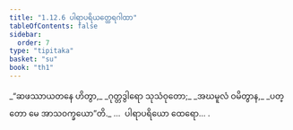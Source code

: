 ```yaml
---
title: "1.12.6 ပါရာပရိယတ္ထေရဂါထာ"
tableOfContents: false
sidebar:
  order: 7
type: "tipitaka"
basket: "su"
book: "th1"
---
```



<DynamicBreadcrumb />

<Division number="116" book="th1">

<Paragraph number="259" type="verses" book="th1">
_“ဆဖဿာယတနေ ဟိတွာ,_  
_ဂုတ္တဒွါရော သုသံဝုတော;_  
_အဃမူလံ ဝမိတွာန,_  
_ပတ္တော မေ အာသဝက္ခယော”တိ._  


</Paragraph>
</Division>

<Paragraph number="260" type="center" book="th1">
…  ပါရာပရိယော ထေရော… .
</Paragraph>